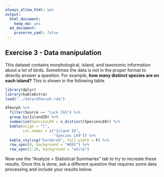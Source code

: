 ```yaml
---
always_allow_html: yes
output: 
  html_document: 
    keep_md: yes
  md_document:
    preserve_yaml: false
---
```


<p></p>
## Exercise 3 - Data manipulation 
This dataset contains morphological, island, and taxonomic information about a lot of birds. Sometimes the data is not in the proper format to directly answer a question. For example, **how many distinct species are on each island?** This is shown in the following table.

```r
library(dplyr)
library(kableExtra)
load("../data/dfmorph.rda")

dfmorph %>% 
  filter(Source == "Lack CAS") %>% 
  group_by(IslandID) %>% 
  summarize(SpeciesL69 = n_distinct(SpeciesL69)) %>%
  kable(align = "l",
        col.names = c("Island ID",
                      "Species L69")) %>%
  kable_styling("bordered", full_width = F) %>%
  row_spec(0, background = "#EEE") %>% 
  row_spec(1:28, background = "white")
```

Now use the "Analyze > Statistical Summaries" tab to try to recreate these results. Once this is done, ask a different question that requires some data processing and include your results below.
